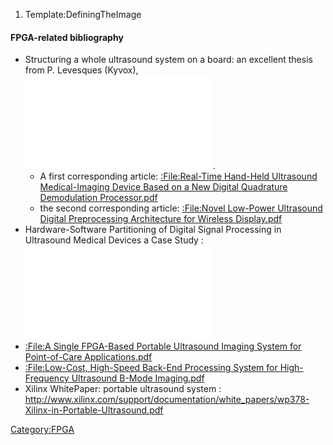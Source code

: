 # Template:DefiningTheImage

==== '''FPGA-related bibliography''' ====
* Structuring a whole ultrasound system on a board: an excellent thesis from P. Levesques (Kyvox),  [[File:2011 PhilippeLevesque.pdf]].
** A first corresponding article: [[:File:Real-Time Hand-Held Ultrasound Medical-Imaging Device Based on a New Digital Quadrature Demodulation Processor.pdf]]
** the second corresponding article: [[:File:Novel Low-Power Ultrasound Digital Preprocessing Architecture for Wireless Display.pdf]]
* Hardware-Software Partitioning of Digital Signal Processing in Ultrasound Medical Devices a Case Study : [[File:Hardware-Software Partitioning of US probes.pdf]]
* [[:File:A Single FPGA-Based Portable Ultrasound Imaging System for Point-of-Care Applications.pdf]]
* [[:File:Low-Cost, High-Speed Back-End Processing System for High-Frequency Ultrasound B-Mode Imaging.pdf]]
* Xilinx WhitePaper: portable ultrasound system : http://www.xilinx.com/support/documentation/white_papers/wp378-Xilinx-in-Portable-Ultrasound.pdf
[[Category:FPGA]]